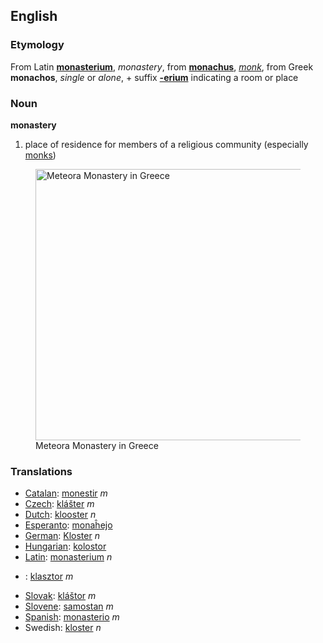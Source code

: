 ==English==
===Etymology===
From Latin '''[[monasterium]]''', ''monastery'', from '''[[monachus]]''', ''[[monk]]'', from Greek '''monachos''', ''single'' or ''alone'', + suffix '''[[-erium]]''' indicating a room or place

===Noun===
'''monastery'''
# place of residence for members of a religious community (especially [[monk]]s)
[[Image:Meteora_in_Greece.JPG|right|434px|thumb|Meteora Monastery in Greece]]
=== Translations ===
*[[Catalan]]: [[monestir]] ''m''
*[[Czech]]: [[klášter]]  ''m''
*[[Dutch]]: [[klooster]] ''n''
*[[Esperanto]]: [[monaĥejo]]
*[[German]]: [[Kloster]] ''n''
*[[Hungarian]]: [[kolostor]]
*[[Latin]]: [[monasterium]] ''n''
*{{pl}}: [[klasztor]] ''m''
*[[Slovak]]: [[kláštor]]  ''m''
*[[Slovene]]: [[samostan]] ''m''
*[[Spanish]]: [[monasterio]] ''m''
*Swedish: [[kloster]] ''n''